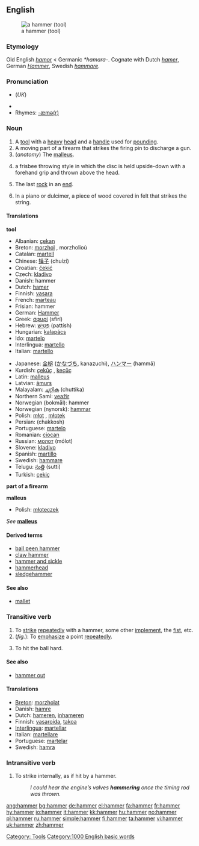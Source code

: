 {{see|Hammer}}
==English==
{{wikipedia}}
[[Image:Framing hammer.jpg|thumb|a hammer (tool)]]
===Etymology===
Old English ''[[hamor]]'' < Germanic ''*hamara-''. Cognate with Dutch ''[[hamer]]'', German ''[[Hammer]]'', Swedish ''[[hammare]]''.

===Pronunciation===
*{{IPA|/ˈhæmə/}} (''UK'')
*{{audio|en-us-hammer.ogg|Audio (US)}}
*Rhymes: [[Rhymes:English:-æmə(r)|-æmə(r)]]

===Noun===
{{en-noun}}

# A [[tool]] with a [[heavy]] [[head]] and a [[handle]] used for [[pounding]].
# A moving part of a firearm that strikes the firing pin to discharge a gun.
# (''anatomy'') The [[malleus]].
# {{cattag|Ultimate Frisbee}} a frisbee throwing style in which the disc is held upside-down with a forehand grip and thrown above the head. 
# {{curling}} The last [[rock]] in an [[end]].
# {{music}} In a piano or dulcimer, a piece of wood covered in felt that strikes the string.

====Translations====
'''tool'''
{{top}}
*Albanian: [[çekan]] {{m}}
*Breton: [[morzhol]] {{m}}, morzholioù {{p}}
*Catalan: [[martell]] {{m}}
*Chinese: [[锤子]] (chuízi)
*Croatian: [[čekić]] {{m}}
*Czech: [[kladivo]] {{n}}
*Danish: hammer
*Dutch: [[hamer]] {{m}}
*Finnish: [[vasara]]
*French: [[marteau]] {{m}}
*Frisian: hammer
*German: [[Hammer]] {{m}}
*Greek: [[σφυρί]] (sfirí) {{n}}
*Hebrew: [[פטיש|פַּטִּישׁ]] (pattísh)
*Hungarian: [[kalapács]]
*Ido: [[martelo]]
*Interlingua: [[martello]]
*Italian: [[martello]] {{m}}
{{mid}}
*Japanese: [[金槌]] ([[かなづち]], kanazuchi), [[ハンマー]] (hammā)
*Kurdish: [[çekûç]] {{m}}, [[keçûç]] {{m}}
*Latin: [[malleus]] {{m}}
*Latvian: [[āmurs]] {{m}}
*Malayalam: [[ചുറ്റിക]] (chuttika)
*Northern Sami: [[veažir]]
*Norwegian (bokmål): hammer
*Norwegian (nynorsk): [[hammar]]
*Polish: [[młot]] {{m}}, [[młotek]] {{m}}
*Persian: {{FAchar|[[چکش]]}} (chakkosh)
*Portuguese: [[martelo]] {{m}}
*Romanian: [[ciocan]] {{m}}
*Russian: [[молот]] (mólot) {{m}}
*Slovene: [[kladivo]] {{n}}
*Spanish: [[martillo]] {{m}}
*Swedish: [[hammare]] {{c}}
*Telugu: [[సుత్తి]] (sutti)
*Turkish: [[çekiç]]
{{bottom}}

'''part of a firearm'''
{{top}}
{{mid}}
{{bottom}}


'''malleus'''
*Polish: [[młoteczek]]

''See'' '''[[malleus]]'''

====Derived terms====
*[[ball peen hammer]]
*[[claw hammer]]
*[[hammer and sickle]]
*[[hammerhead]]
*[[sledgehammer]]

====See also====
*[[mallet]]

===Transitive verb===
{{en-verb}}

# To [[strike]] [[repeatedly]] with a hammer, some other [[implement]], the [[fist]], etc.
# (''fig.''): To [[emphasize]] a point [[repeatedly]].
# {{baseball}} To hit the ball hard. <!-- This applies to anything, not just a baseball-->

====See also====
*[[hammer out]]

====Translations====
{{rfc-trans}}
*[[Breton]]: [[morzholat]]
*Danish: [[hamre]]
*Dutch: [[hameren]], [[inhameren]]
*Finnish: [[vasaroida]], [[takoa]]
*[[Interlingua]]: [[martellar]]
*Italian: [[martellare]]
*Portuguese: [[martelar]]
*Swedish: [[hamra]]

===Intransitive verb===
{{en-verb}}

# To strike internally, as if hit by a hammer.
#:''I could hear the engine’s valves '''hammering''' once the timing rod was thrown.''

[[Category: Tools]]
[[Category:1000 English basic words]]

[[ang:hammer]]
[[bg:hammer]]
[[de:hammer]]
[[el:hammer]]
[[fa:hammer]]
[[fr:hammer]]
[[hy:hammer]]
[[io:hammer]]
[[it:hammer]]
[[kk:hammer]]
[[hu:hammer]]
[[no:hammer]]
[[pl:hammer]]
[[ru:hammer]]
[[simple:hammer]]
[[fi:hammer]]
[[ta:hammer]]
[[vi:hammer]]
[[uk:hammer]]
[[zh:hammer]]